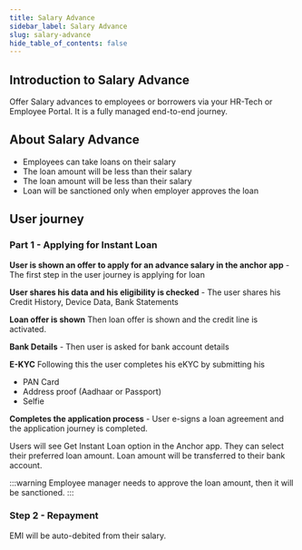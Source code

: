 ```yaml
---
title: Salary Advance
sidebar_label: Salary Advance
slug: salary-advance
hide_table_of_contents: false
---
```



## Introduction to Salary Advance

Offer Salary advances to employees or borrowers via your HR-Tech or Employee Portal. It is a fully managed end-to-end journey. 

## About Salary Advance

* Employees can take loans on their salary
* The loan amount will be less than their salary
* The loan amount will be less than their salary
* Loan will be sanctioned only when employer approves the loan

## User journey

### Part 1 - Applying for Instant Loan

**User is shown an offer to apply for an advance salary in the anchor app** - The first step in the user journey is applying for loan 

**User shares his data and his eligibility is checked** - The user shares his Credit History, Device Data, Bank Statements

**Loan offer is shown** Then loan offer is shown and the credit line is activated.

**Bank Details** - Then user is asked for bank account details

**E-KYC**
Following this the user completes his eKYC by submitting his 
* PAN Card
* Address proof  (Aadhaar or Passport)
* Selfie 

**Completes the application process** - User e-signs a loan agreement and the application journey is completed.

Users will see Get Instant Loan option in the Anchor app. They can select their preferred loan amount. Loan amount will be transferred to their bank account. 

:::warning Employee manager needs to approve the loan amount, then it will be sanctioned.
:::

### Step 2 - Repayment

EMI will be auto-debited from their salary.




